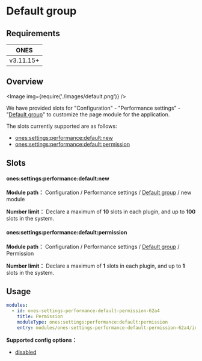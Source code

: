 
# Default group

## Requirements

| **ONES**  |
| :-------: |
| v3.11.15+ |

## Overview

<Image img={require('./images/default.png')} />

We have provided slots for "Configuration" - "Performance settings" - "[Default group](../../index.mdx#slot-hierarchy)" to customize the page module for the application.

The slots currently supported are as follows:

- [ones:settings:performance:default:new](#onessettingsperformancedefaultnew)
- [ones:settings:performance:default:permission](#onessettingsperformancedefaultpermission)

## Slots

#### ones:settings:performance:default:new

**Module path：** Configuration / Performance settings / [Default group](../../index.mdx#slot-hierarchy) / new module

**Number limit：** Declare a maximum of **10** slots in each plugin, and up to **100** slots in the system.

#### ones:settings:performance:default:permission

**Module path：** Configuration / Performance settings / [Default group](../../index.mdx#slot-hierarchy) / Permission

**Number limit：** Declare a maximum of **1** slots in each plugin, and up to **1** slots in the system.

## Usage

```yaml
modules:
  - id: ones-settings-performance-default-permission-62a4
    title: Permission
    moduleType: ones:settings:performance:default:permission
    entry: modules/ones-settings-performance-default-permission-62a4/index.html
```

**Supported config options：**

- [disabled](../../../../../../reference/config/plugin.yaml#disabled)
